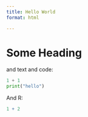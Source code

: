 ```yaml
---
title: Hello World
format: html

---
```


# Some Heading

and text and code:

```python
1 + 1
print("hello")
```

And R:

```r
1 + 2
```

